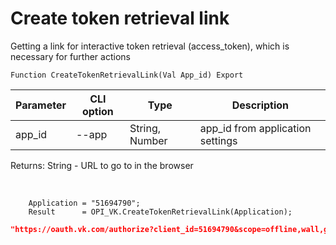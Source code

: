 ﻿---
sidebar_position: 1
---


# Create token retrieval link
Getting a link for interactive token retrieval (access_token), which is necessary for further actions



`Function CreateTokenRetrievalLink(Val App_id) Export`

  | Parameter | CLI option | Type | Description |
  |-|-|-|-|
  | app_id | --app | String, Number | app_id from application settings |

  
  Returns:  String - URL to go to in the browser

<br/>




```bsl title="Code example"
    Application = "51694790";
    Result      = OPI_VK.CreateTokenRetrievalLink(Application);
```
 



```json title="Result"
"https://oauth.vk.com/authorize?client_id=51694790&scope=offline,wall,groups,photos,stats,stories,ads,market,video&v=5.131&response_type=token&redirect_uri=https://api.vk.com/blank.html"
```
